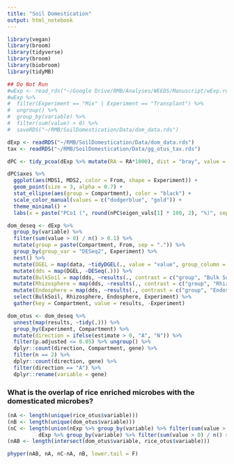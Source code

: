 ```yaml
---
title: "Soil Domestication"
output: html_notebook
---
```


```r
library(vegan)
library(broom)
library(tidyverse)
library(broom)
library(biobroom)
library(tidyMB)
```

```r
## Do Not Run
#wExp <- read_rds("~/Google Drive/RMB/Analyses/WEEDS/Manuscript/wExp.rds")
#wExp %>% 
#  filter(Experiment == "Mix" | Experiment == "Transplant") %>% 
#  ungroup() %>% 
#  group_by(variable) %>% 
#  filter(sum(value) > 0) %>% 
#  saveRDS("~/RMB/SoilDomestication/Data/dom_data.rds")

dExp <- readRDS("~/RMB/SoilDomestication/Data/dom_data.rds")
tax <- readRDS("~/RMB/SoilDomestication/Data/gg_otus_tax.rds")
```


```r
dPC <- tidy_pcoa(dExp %>% mutate(RA = RA*1000), dist = "bray", value = "RA", keep_loadings = T)

dPC$axes %>% 
  ggplot(aes(MDS1, MDS2, color = From, shape = Experiment)) +
  geom_point(size = 3, alpha = 0.7) +
  stat_ellipse(aes(group = Compartment), color = "black") +
  scale_color_manual(values = c("dodgerblue", "gold")) +
  theme_minimal() +
  labs(x = paste("PCo1 (", round(nPC$eigen_vals[1] * 100, 2), "%)", sep = ""), y = paste("PCo2 (", round(nPC$eigen_vals[2] * 100, 2), "%)", sep = ""))
```

```r
dom_deseq <- dExp %>% 
  group_by(variable) %>% 
  filter(sum(value > 0) / n() > 0.1) %>% 
  mutate(group = paste(Compartment, From, sep = ".")) %>% 
  group_by(group_var = "DESeq2", Experiment) %>% 
  nest() %>% 
  mutate(DGEL = map(data, ~tidyDGEL(., value = "value", group_column = "group", method = "DESeq2", formula = "~ group"))) %>% 
  mutate(dds = map(DGEL, ~DESeq(.))) %>% 
  mutate(BulkSoil = map(dds, ~results(., contrast = c("group", "Bulk Soil.A", "Bulk Soil.N")))) %>% 
  mutate(Rhizosphere = map(dds, ~results(., contrast = c("group", "Rhizosphere.A", "Rhizosphere.N")))) %>% 
  mutate(Endosphere = map(dds, ~results(., contrast = c("group", "Endosphere.A", "Endosphere.N")))) %>% 
  select(BulkSoil, Rhizosphere, Endosphere, Experiment) %>% 
  gather(key = Compartment, value = results, -Experiment)

dom_otus <- dom_deseq %>% 
  unnest(map(results, ~tidy(.))) %>% 
  group_by(Experiment, Compartment) %>% 
  mutate(direction = ifelse(estimate > 0, "A", "N")) %>% 
  filter(p.adjusted <= 0.05) %>% ungroup() %>% 
  dplyr::count(direction, Compartment, gene) %>% 
  filter(n == 2) %>% 
  dplyr::count(direction, gene) %>% 
  filter(direction == "A") %>% 
  dplyr::rename(variable = gene)

```

### What is the overlap of rice enriched microbes with the domesticated microbes?
```r
(nA <- length(unique(rice_otus$variable)))
(nB <- length(unique(dom_otus$variable)))
(nC <- length(union(nExp %>% group_by(variable) %>% filter(sum(value > 0) / n() > 0.1) %>% dplyr::count(variable) %>% pull(variable),
          dExp %>% group_by(variable) %>% filter(sum(value > 0) / n() > 0.1) %>% dplyr::count(variable) %>% pull(variable))))
(nAB <- length(intersect(dom_otus$variable, rice_otus$variable)))

phyper(nAB, nA, nC-nA, nB, lower.tail = F)

```

